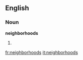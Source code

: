 ==English==

===Noun===
'''neighborhoods'''

# {{plural of|[[neighborhood]]}}

[[fr:neighborhoods]]
[[it:neighborhoods]]